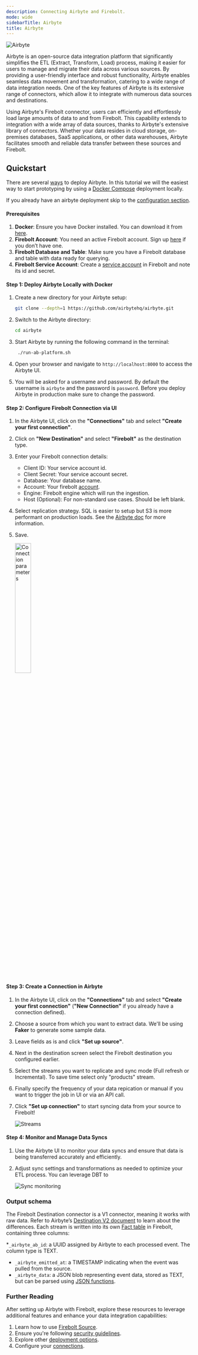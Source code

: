 ```yaml
---
description: Connecting Airbyte and Firebolt.
mode: wide
sidebarTitle: Airbyte
title: Airbyte
---
```


![Airbyte](/assets/images/airbyte.png)

Airbyte is an open-source data integration platform that significantly simplifies the ETL (Extract, Transform, Load) process, making it easier for users to manage and migrate their data across various sources. By providing a user-friendly interface and robust functionality, Airbyte enables seamless data movement and transformation, catering to a wide range of data integration needs. One of the key features of Airbyte is its extensive range of connectors, which allow it to integrate with numerous data sources and destinations.

Using Airbyte's Firebolt connector, users can efficiently and effortlessly load large amounts of data to and from Firebolt. This capability extends to integration with a wide array of data sources, thanks to Airbyte's extensive library of connectors. Whether your data resides in cloud storage, on-premises databases, SaaS applications, or other data warehouses, Airbyte facilitates smooth and reliable data transfer between these sources and Firebolt.

## Quickstart

There are several [ways](https://docs.airbyte.com/deploying-airbyte) to deploy Airbyte. In this tutorial we will the easiest way to start prototyping by using a [Docker Compose](https://docs.docker.com/compose/) deployment locally.

If you already have an airbyte deployment skip to the [configuration section](/integrations#step-2-configure-firebolt-connection-via-ui).


#### Prerequisites

1. **Docker**: Ensure you have Docker installed. You can download it from [here](https://www.docker.com/products/docker-desktop).
2. **Firebolt Account**: You need an active Firebolt account. Sign up [here](https://www.firebolt.io/) if you don’t have one.
3. **Firebolt Database and Table**: Make sure you have a Firebolt database and table with data ready for querying.
4. **Firebolt Service Account**: Create a [service account](/managing-your-organization/service-accounts) in Firebolt and note its id and secret.

#### Step 1: Deploy Airbyte Locally with Docker

1. Create a new directory for your Airbyte setup:
   ```bash
   git clone --depth=1 https://github.com/airbytehq/airbyte.git
   ```

2. Switch to the Airbyte directory:
   ```bash
   cd airbyte
   ```

3. Start Airbyte by running the following command in the terminal:
   ```bash
    ./run-ab-platform.sh
   ```

4. Open your browser and navigate to `http://localhost:8000` to access the Airbyte UI.

5. You will be asked for a username and password. By default the username is `airbyte` and the password is `password`. Before you deploy Airbyte in production make sure to change the password.

#### Step 2: Configure Firebolt Connection via UI

1. In the Airbyte UI, click on the **"Connections"** tab and select **"Create your first connection"**.
2. Click on **"New Destination"** and select **"Firebolt"** as the destination type.
3. Enter your Firebolt connection details:
   - Client ID: Your service account id.
   - Client Secret: Your service account secret.
   - Database: Your database name.
   - Account: Your firebolt [account](/managing-your-organization/managing-accounts).
   - Engine: Firebolt engine which will run the ingestion.
   - Host (Optional): For non-standard use cases. Should be left blank.
4. Select replication strategy. SQL is easier to setup but S3 is more performant on production loads. See the [Airbyte doc](https://docs.airbyte.com/integrations/destinations/firebolt) for more information.
5. Save.

   <img src="/assets/images/airbyte-connection-parameters.png" alt="Connection parameters" width="30%"/>


#### Step 3: Create a Connection in Airbyte

1. In the Airbyte UI, click on the **"Connections"** tab and select **"Create your first connection"** (**"New Connection"** if you already have a connection defined).
2. Choose a source from which you want to extract data. We'll be using **Faker** to generate some sample data.
3. Leave fields as is and click **"Set up source"**.
4. Next in the destination screen select the Firebolt destination you configured earlier.
5. Select the streams you want to replicate and sync mode (Full refresh or Incremental). To save time select only "products" stream.
6. Finally specify the frequency of your data repication or manual if you want to trigger the job in UI or via an API call.
7. Click **"Set up connection"** to start syncing data from your source to Firebolt!

   ![Streams](/assets/images/airbyte-sample-streams.png)

#### Step 4: Monitor and Manage Data Syncs

1. Use the Airbyte UI to monitor your data syncs and ensure that data is being transferred accurately and efficiently.
2. Adjust sync settings and transformations as needed to optimize your ETL process. You can leverage DBT to

   ![Sync monitoring](/assets/images/airbyte-sync-monitoring.png)

### Output schema

The Firebolt Destination connector is a V1 connector, meaning it works with raw data. Refer to Airbyte’s [Destination V2 document](https://docs.airbyte.com/using-airbyte/core-concepts/typing-deduping#what-is-destinations-v2) to learn about the differences. Each stream is written into its own [Fact table](/Overview/indexes/using-indexes#firebolt-managed-tables) in Firebolt, containing three columns:

*`_airbyte_ab_id`: a UUID assigned by Airbyte to each processed event. The column type is TEXT.
* `_airbyte_emitted_at`: a TIMESTAMP indicating when the event was pulled from the source.
* `_airbyte_data`: a JSON blob representing event data, stored as TEXT, but can be parsed using [JSON functions](/sql_reference/functions-reference/JSON).

### Further Reading

After setting up Airbyte with Firebolt, explore these resources to leverage additional features and enhance your data integration capabilities:

1. Learn how to use [Firebolt Source](https://docs.airbyte.com/integrations/sources/firebolt).
2. Ensure you're following [security guidelines](https://docs.airbyte.com/operating-airbyte/security).
3. Explore other [deployment options](https://docs.airbyte.com/deploying-airbyte).
4. Configure your [connections](https://docs.airbyte.com/cloud/managing-airbyte-cloud/configuring-connections).

